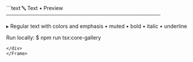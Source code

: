 <Frame>
<div style={{background:'#0f131a',border:'1px solid #1f2430',borderRadius:'8px' ,width:'100%',height:'100%',overflow:'hidden',boxShadow:'0 10px 30px rgba(0,0,0,.35)'}}>
```text
🔤 Text • Preview
──────────────────────────────────────────

  ▸ Regular text with colors and emphasis
    • muted • bold • italic • underline

Run locally:
  $ npm run tsx:core-gallery
```
</div>
</Frame>

